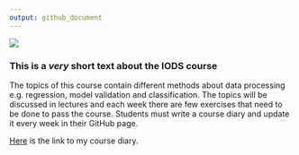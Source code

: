 ```yaml
---
output: github_document
---
```


![](https://i.imgflip.com/1eelnd.jpg)

### This is a *very* short text about the IODS course

The topics of this course contain different methods about data processing e.g. regression, model validation and classification. The topics will be discussed in lectures and each week there are few exercises that need to be done to pass the course. Students must write a course diary and update it every week in their GitHub page.

[Here](https://veeranen.github.io/IODS-project/) is the link to my course diary.